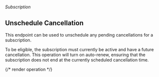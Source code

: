 ###### *Subscription*

## Unschedule Cancellation

This endpoint can be used to unschedule any pending cancellations for a subscription.

To be eligible, the subscription must currently be active and have a future cancellation. This operation will turn
on auto-renew, ensuring that the subscription does not end at the currently scheduled cancellation time.

{/* render operation */}
